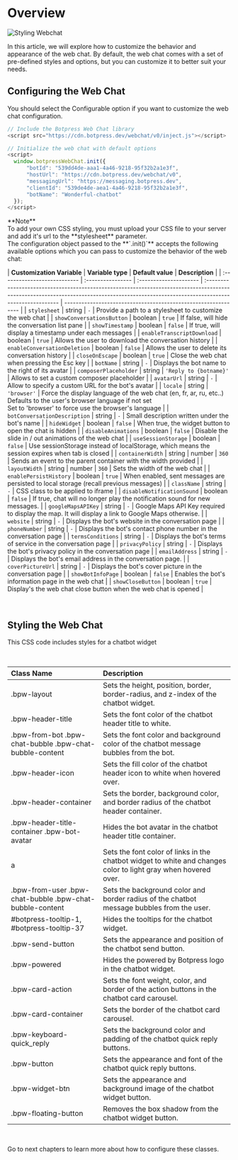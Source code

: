 
# Overview

![Styling Webchat](/content/webchat-styling-cover.png)

In this article, we will explore how to customize the behavior and appearance of the web chat. By default, the web chat comes with a set of pre-defined styles and options, but you can customize it to better suit your needs.

## Configuring the Web Chat

You should select the Configurable option if you want to customize the web chat configuration.

```typescript
// Include the Botpress Web Chat library
<script src="https://cdn.botpress.dev/webchat/v0/inject.js"></script>

// Initialize the web chat with default options
<script>
  window.botpressWebChat.init({
      "botId": "539dd4de-aaa1-4a46-9218-95f32b2a1e3f",
      "hostUrl": "https://cdn.botpress.dev/webchat/v0",
      "messagingUrl": "https://messaging.botpress.dev",
      "clientId": "539de4de-aea1-4a46-9218-95f32b2a1e3f",
      "botName": "Wonderful-chatbot"
  });
</script>
```

<Callout type="info">
  **Note**
  <br />
  To add your own CSS styling, you must upload your CSS file to your server and add it's url to the **stylesheet**
  parameter.
</Callout>
<br />
The configuration object passed to the **`.init()`** accepts the following available options which you can pass to
customize the behavior of the web chat:

<br />

| **Customization Variable**   | **Variable type** | **Default value**      | **Description**                                                                                                                                                                         |
| :--------------------------- | :---------------- | :--------------------- | :-------------------------------------------------------------------------------------------------------------------------------------------------------------------------------------- | -------------------------------------------------------------- |
| `stylesheet`                 | string            | `-`                    | Provide a path to a stylesheet to customize the web chat                                                                                                                                |
| `showConversationsButton`    | boolean           | `true`                 | If false, will hide the conversation list pane                                                                                                                                          |
| `showTimestamp`              | boolean           | `false`                | If true, will display a timestamp under each messages                                                                                                                                   |
| `enableTranscriptDownload`   | boolean           | `true`                 | Allows the user to download the conversation history                                                                                                                                    |
| `enableConversationDeletion` | boolean           | `false`                | Allows the user to delete its conversation history                                                                                                                                      |
| `closeOnEscape`              | boolean           | `true`                 | Close the web chat when pressing the Esc key                                                                                                                                            |
| `botName`                    | string            | `-`                    | Displays the bot name to the right of its avatar                                                                                                                                        |
| `composerPlaceholder`        | string            | `'Reply to {botname}'` | Allows to set a custom composer placeholder                                                                                                                                             |
| `avatarUrl`                  | string            | `-`                    | Allow to specify a custom URL for the bot's avatar                                                                                                                                      |
| `locale`                     | string            | `'browser'`            | Force the display language of the web chat (en, fr, ar, ru, etc..) <br /> Defaults to the user's browser language if not set<br /> Set to 'browser' to force use the browser's language |
| `botConversationDescription` | string            | `-`                    | Small description written under the bot's name                                                                                                                                          |
| `hideWidget`                 | boolean           | `false`                | When true, the widget button to open the chat is hidden                                                                                                                                 |
| `disableAnimations`          | boolean           | `false`                | Disable the slide in / out animations of the web chat                                                                                                                                   |
| `useSessionStorage`          | boolean           | `false`                | Use sessionStorage instead of localStorage, which means the session expires when tab is closed                                                                                          |
| `containerWidth`             | string            | number                 | `360`                                                                                                                                                                                   | Sends an event to the parent container with the width provided |
| `layoutWidth`                | string            | number                 | `360`                                                                                                                                                                                   | Sets the width of the web chat                                 |
| `enablePersistHistory`       | boolean           | `true`                 | When enabled, sent messages are persisted to local storage (recall previous messages)                                                                                                   |
| `className`                  | string            | `-`                    | CSS class to be applied to iframe                                                                                                                                                       |
| `disableNotificationSound`   | boolean           | `false`                | If true, chat will no longer play the notification sound for new messages.                                                                                                              |
| `googleMapsAPIKey`           | string            | `-`                    | Google Maps API Key required to display the map. It will display a link to Google Maps otherwise.                                                                                       |
| `website`                    | string            | `-`                    | Displays the bot's website in the conversation page                                                                                                                                     |
| `phoneNumber`                | string            | `-`                    | Displays the bot's contact phone number in the conversation page                                                                                                                        |
| `termsConditions`            | string            | `-`                    | Displays the bot's terms of service in the conversation page                                                                                                                            |
| `privacyPolicy`              | string            | `-`                    | Displays the bot's privacy policy in the conversation page                                                                                                                              |
| `emailAddress`               | string            | `-`                    | Displays the bot's email address in the conversation page.                                                                                                                              |
| `coverPictureUrl`            | string            | `-`                    | Displays the bot's cover picture in the conversation page                                                                                                                               |
| `showBotInfoPage`            | boolean           | `false`                | Enables the bot's information page in the web chat                                                                                                                                      |
| `showCloseButton`            | boolean           | `true`                 | Display's the web chat close button when the web chat is opened                                                                                                                         |

<br />

## Styling the Web Chat

This CSS code includes styles for a chatbot widget

<br />

| Class Name                                               | Description                                                                                                    |
| :------------------------------------------------------- | :------------------------------------------------------------------------------------------------------------- |
| .bpw-layout                                              | Sets the height, position, border, border-radius, and z-index of the chatbot widget.                           |
| .bpw-header-title                                        | Sets the font color of the chatbot header title to white.                                                      |
| .bpw-from-bot .bpw-chat-bubble .bpw-chat-bubble-content  | Sets the font color and background color of the chatbot message bubbles from the bot.                          |
| .bpw-header-icon                                         | Sets the fill color of the chatbot header icon to white when hovered over.                                     |
| .bpw-header-container                                    | Sets the border, background color, and border radius of the chatbot header container.                          |
| .bpw-header-title-container .bpw-bot-avatar              | Hides the bot avatar in the chatbot header title container.                                                    |
| a                                                        | Sets the font color of links in the chatbot widget to white and changes color to light gray when hovered over. |
| .bpw-from-user .bpw-chat-bubble .bpw-chat-bubble-content | Sets the background color and border radius of the chatbot message bubbles from the user.                      |
| #botpress-tooltip-1, #botpress-tooltip-37                | Hides the tooltips for the chatbot widget.                                                                     |
| .bpw-send-button                                         | Sets the appearance and position of the chatbot send button.                                                   |
| .bpw-powered                                             | Hides the powered by Botpress logo in the chatbot widget.                                                      |
| .bpw-card-action                                         | Sets the font weight, color, and border of the action buttons in the chatbot card carousel.                    |
| .bpw-card-container                                      | Sets the border of the chatbot card carousel.                                                                  |
| .bpw-keyboard-quick_reply                                | Sets the background color and padding of the chatbot quick reply buttons.                                      |
| .bpw-button                                              | Sets the appearance and font of the chatbot quick reply buttons.                                               |
| .bpw-widget-btn                                          | Sets the appearance and background image of the chatbot widget button.                                         |
| .bpw-floating-button                                     | Removes the box shadow from the chatbot widget button.                                                         |

<br />

Go to next chapters to learn more about how to configure these classes.
